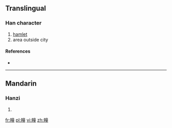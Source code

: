 ==Translingual==

===Han character===
{{Han char|rn=102|rad=田|as=12|sn=17|four=|canj=田卜廿土 (WYTG)}}

# [[hamlet]]
# area outside city

====References====
* {{Han ref|kx=0766.190|dkj=21942|dj=1176.270|hdz=42553.010|uh=7583|ud=30083}}

----

==Mandarin==

===Hanzi===
{{cmn-hanzi|pin=[[tuǎn]] ([[tuan3]])|wg=t'uan<sup>3</sup>}}

# {{defn|Mandarin|sort=田12}}

[[fr:疃]]
[[pl:疃]]
[[vi:疃]]
[[zh:疃]]